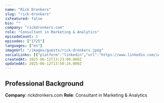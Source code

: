 ```yaml
---
name: "Rick Dronkers"
slug: "rick-dronkers"
isFeatured: false
bio: ""
company: "rickdronkers.com"
role: "Consultant in Marketing & Analytics"
episodeCount: 1
episodes: ["1725"]
languages: ["en"]
imageUrl: "/images/guests/rick-dronkers.jpeg"
socialLinks: [{"platform":"linkedin","url":"https://www.linkedin.com/in/rickdronkers/"}]
createdAt: 2025-06-12T13:23:08.000Z
updatedAt: 2025-06-12T13:50:24.000Z
---
```


## Professional Background

**Company**: rickdronkers.com
**Role**: Consultant in Marketing & Analytics
